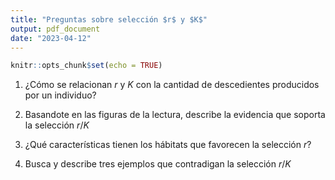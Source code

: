 ```yaml
---
title: "Preguntas sobre selección $r$ y $K$"
output: pdf_document
date: "2023-04-12"
---
```


```r
knitr::opts_chunk$set(echo = TRUE)
```

1. ¿Cómo se relacionan $r$ y $K$ con la cantidad de descedientes producidos por un individuo?

2. Basandote en las figuras de la lectura, describe la evidencia que soporta la selección $r/K$

3. ¿Qué características tienen los hábitats que favorecen la selección $r$?

4. Busca y describe tres ejemplos que contradigan la selección $r/K$